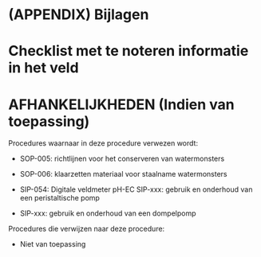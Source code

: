 # (APPENDIX) Bijlagen {.unnumbered}

# Checklist met te noteren informatie in het veld

```{=html}
<!--
Oplijsting van de bijlages die toegevoegd zijn aan dit protocol.
O.a. invulformulier of tabel met projectspecifieke gegevens voor de variabelen (bv afmetingen van proefvlak, diepte van oppervlaktemonster bodem, ...).
-->
```
# AFHANKELIJKHEDEN (Indien van toepassing)

Procedures waarnaar in deze procedure verwezen wordt:

-   SOP-005: richtlijnen voor het conserveren van watermonsters

-   SOP-006: klaarzetten materiaal voor staalname watermonsters

-   SIP-054: Digitale veldmeter pH-EC SIP-xxx: gebruik en onderhoud van een peristaltische pomp

-   SIP-xxx: gebruik en onderhoud van een dompelpomp

Procedures die verwijzen naar deze procedure:

-   Niet van toepassing
